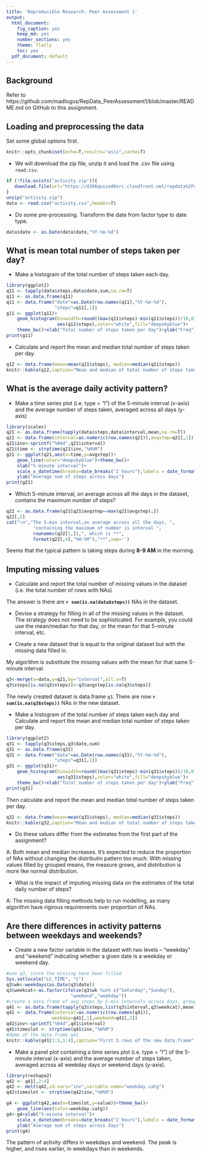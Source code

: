 ```yaml
---
title: 'Reproducible Research: Peer Assessment 1'
output:
  html_document:
    fig_caption: yes
    keep_md: yes
    number_sections: yes
    theme: flatly
    toc: yes
  pdf_document: default
---
```

## Background

Refer to https://github.com/madlogos/RepData_PeerAssessment1/blob/master/README.md on GitHub to this assignment.

## Loading and preprocessing the data

Set some global options first.

```r
knitr::opts_chunk$set(echo=T,results="asis",cache=T)
```

* We will download the zip file, unzip it and load the .csv file using `read.csv`.

```r
if (!file.exists("activity.zip")){
   download.file(url="https://d396qusza40orc.cloudfront.net/repdata%2Fdata%2Factivity.zip",destfile="activity.zip")
}
unzip("activity.zip")
data <- read.csv("activity.csv",header=T)
```

* Do some pre-processing. Transform the date from factor type to date type.

```r
data$date <- as.Date(data$date,"%Y-%m-%d")
```

## What is mean total number of steps taken per day?

* Make a histogram of the total number of steps taken each day.

```r
library(ggplot2)
q11 <- tapply(data$steps,data$date,sum,na.rm=T)
q11 <- as.data.frame(q11)
q11 <- data.frame("date"=as.Date(row.names(q11),"%Y-%m-%d"),
                  "steps"=q11[,1])
g11 <- ggplot(q11)+
    geom_histogram(binwidth=round((max(q11$steps)-min(q11$steps))/10,0),
                   aes(q11$steps),color="white",fill="deepskyblue")+
    theme_bw()+xlab("Total number of steps taken per day")+ylab("Freq")
print(g11)
```

* Calculate and report the mean and median total number of steps taken per day.

```r
q12 <- data.frame(mean=mean(q11$steps), median=median(q11$steps))
knitr::kable(q12,caption="Mean and median of total number of steps taken per day")
```

## What is the average daily activity pattern?

* Make a time series plot (i.e. type = "l") of the 5-minute interval (x-axis) and the average number of steps taken, averaged across all days (y-axis)

```r
library(scales)
q21 <- as.data.frame(tapply(data$steps,data$interval,mean,na.rm=T))
q21 <- data.frame(interval=as.numeric(row.names(q21)),avgstep=q21[,1])
q21$inv<-sprintf("%04d",q21$interval)
q21$time <- strptime(q21$inv,"%H%M")
g21 <- ggplot(q21,aes(x=time,y=avgstep))+
    geom_line(color="deepskyblue")+theme_bw()+
    xlab("5-minute interval")+
    scale_x_datetime(breaks=date_breaks("2 hours"),labels = date_format("%H:%M"))+
    ylab("Average num of steps across days")
print(g21)
```

* Which 5-minute interval, on average across all the days in the dataset, contains the maximum number of steps?

```r
q22 <- as.data.frame(q21[q21$avgstep==max(q21$avgstep),])
q22[,2]
cat("\n","The 5-min interval,on average across all the days, ",
          "containing the maximum of number is interval ",
          rownames(q22[1,]),", which is **",
          format(q22[,4],"%H:%M"),"**",sep='')
```

Seems that the typical pattern is taking steps during **8-9 AM** in the morning.

## Imputing missing values

* Calculate and report the total number of missing values in the dataset (i.e. the total number of rows with NAs)

The answer is there are **`r sum(is.na(data$steps))`** NAs in the dataset.

* Devise a strategy for filling in all of the missing values in the dataset. The strategy does not need to be sophisticated. For example, you could use the mean/median for that day, or the mean for that 5-minute interval, etc.

* Create a new dataset that is equal to the original dataset but with the missing data filled in.

My algorithm is substitute the missing values with the mean for that same 5-minute interval. 

```r
q3<-merge(x=data,y=q21,by="interval",all.x=T)
q3$steps[is.na(q3$steps)]<-q3$avgstep[is.na(q3$steps)]
```

The newly created dataset is data.frame `q3`. There are now **`r sum(is.na(q3$steps))`** NAs in the new dataset.

* Make a histogram of the total number of steps taken each day and Calculate and report the mean and median total number of steps taken per day. 

```r
library(ggplot2)
q31 <- tapply(q3$steps,q3$date,sum)
q31 <- as.data.frame(q31)
q31 <- data.frame("date"=as.Date(row.names(q31),"%Y-%m-%d"),
                  "steps"=q31[,1])
g31 <- ggplot(q31)+
    geom_histogram(binwidth=round((max(q31$steps)-min(q31$steps))/10,0),
                   aes(q31$steps),color="white",fill="deepskyblue")+
    theme_bw()+xlab("Total number of steps taken per day")+ylab("Freq")
print(g31)
```

Then calculate and report the mean and median total number of steps taken per day.

```r
q32 <- data.frame(mean=mean(q31$steps), median=median(q31$steps))
knitr::kable(q32,caption="Mean and median of total number of steps taken per day")
```

* Do these values differ from the estimates from the first part of the assignment?

A: Both mean and median increases. It's expected to reduce the proportion of NAs without changing the distributin pattern too much. With missing values filled by grouped means, the measure grows, and distribution is more like normal distribution.

* What is the impact of imputing missing data on the estimates of the total daily number of steps?

A: The missing data filling methods help to run modelling, as many algorithm have rigirous requirements over proportion of NAs. 

## Are there differences in activity patterns between weekdays and weekends?

* Create a new factor variable in the dataset with two levels -- "weekday" and "weekend" indicating whether a given date is a weekday or weekend day.

```r
#use q3, since the missing have been filled
Sys.setlocale("LC_TIME", "C")
q3$wk<-weekdays(as.Date(q3$date))
q3$weekcat<-as.factor(ifelse(q3$wk %in% c("Saturday","Sunday"),
                        "weekend","weekday"))
#create a data.frame of avg steps by 5-min intervals across days, grouped by weekday/weekend
q41 <- as.data.frame(tapply(q3$steps,list(q3$interval,q3$weekcat),mean))
q41 <- data.frame(interval=as.numeric(row.names(q41)),
                 weekday=q41[,1],weekend=q41[,2])
q41$inv<-sprintf("%04d",q41$interval)
q41$timeslot <- strptime(q41$inv,"%H%M")
#demo of the data.frame q41
knitr::kable(q41[1:5,1:4],caption="First 5 rows of the new data.frame")
```

* Make a panel plot containing a time series plot (i.e. type = "l") of the 5-minute interval (x-axis) and the average number of steps taken, averaged across all weekday days or weekend days (y-axis). 

```r
library(reshape2)
q42 <- q41[,2:4]
q42 <- melt(q42,id.vars="inv",variable.name="weekday.catg")
q42$timeslot <- strptime(q42$inv,"%H%M")

g4 <- ggplot(q42,aes(x=timeslot,y=value))+theme_bw()+
    geom_line(aes(color=weekday.catg))
g4<-g4+xlab("5-minute interval")+
    scale_x_datetime(breaks=date_breaks("2 hours"),labels = date_format("%H:%M"))+
    ylab("Average num of steps across days")
print(g4)
```

The pattern of activity differs in weekdays and weekend. The peak is higher, and rises earlier, in weekdays than in weekends.